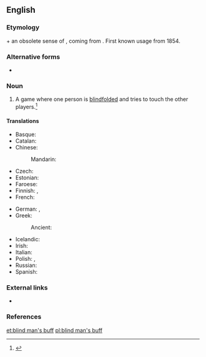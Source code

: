 ==English==
{{wikipedia}}

===Etymology===
{{m|en|[[blind]] [[man]]'s}} + an obsolete sense of {{m|en|buff}}, coming from {{etyl|fro|en}} {{m|fro|buffe||blow}}. First known usage from 1854.

===Alternative forms===
* {{qualifier|US}} {{l|en|blind man's bluff}}

===Noun===
{{en-noun|-}}

# {{label|en|British|games}} A game where one person is [[blindfolded]] and tries to touch the other players.<ref>{{R:BBS}}</ref>

====Translations====
{{trans-top|game where someone is blindfolded and tries to touch the others}}
* Basque: {{t|eu|itsumando}}
* Catalan: {{t|ca|gallina cega|f}}
* Chinese:
*: Mandarin: {{t+|cmn|躲猫猫|tr=duǒ māo māo}}
* Czech: {{t|cs|slepá bába|f}}
* Estonian: {{t|et|pimesikk}}
* Faroese: {{t|fo|blindabukkur|m}}
* Finnish: {{t|fi|sokkoleikki}}, {{t|fi|sokko}}
* French: {{t+|fr|colin-maillard|m}}
{{trans-mid}}
* German: {{t+|de|Blindekuh|f}}, {{t|de|Blindekuhspiel|n}}
* Greek: {{t+|el|τυφλόμυγα|f}}
*: Ancient: {{t|grc|χαλκή μυῖα|f}}
* Icelandic: {{t|is|skollaleikur|m}}
* Irish: {{t|ga|cluiche púicín|m}}
* Italian: {{t|it|mosca cieca|f}}
* Polish: {{t+|pl|ciuciubabka|f}}, {{t+|pl|ślepa babka|f}}
* Russian: {{t+|ru|жму́рки|f-p}}
* Spanish: {{t+|es|gallina ciega|f}}
{{trans-bottom}}

===External links===
* {{pedialite|Blind man's bluff (game)}}

===References===
<references/>

[[et:blind man's buff]]
[[pl:blind man's buff]]